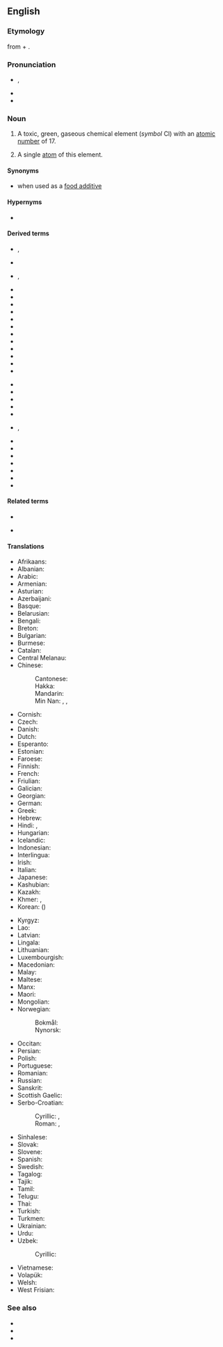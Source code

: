 ==English==
{{elements|Cl|sulfur|S|argon|Ar}}

===Etymology===
{{PIE root|en|ǵʰelh₃}}
{{coin|en|Humphry Davy|nat=British|occ=chemist|in=1810}} from {{der|en|grc|χλωρός||pale green}} + {{af|en|-ine}}.

===Pronunciation===
* {{enPR|klôr'ēn}}, {{IPA|en|/ˈklɔɹiːn/}}
* {{audio|en|en-us-chlorine.ogg|Audio (US)}}
* {{rhymes|en|ɔɹiːn|ɔːɹɪn}}

===Noun===
{{en-noun|-|s}}
{{wikipedia}}

# {{senseid|en|Q688}}A toxic, green, gaseous chemical element (''symbol'' Cl) with an [[atomic number]] of 17.
# {{lb|en|countable}} A single [[atom]] of this element.

====Synonyms====
* {{l|en|E925}} when used as a [[food additive]]

====Hypernyms====
* {{l|en|halogen}}

====Derived terms====
{{der-top}}
* {{l|en|antichlor}}, {{l|en|antichlore}}
* {{l|en|antichlorine}}
* {{l|en|chlor-}}, {{l|en|chloro-}}
* {{l|en|chloral}}
* {{l|en|chlorane}}
* {{l|en|chloric}}
* {{l|en|chloride}}
* {{l|en|chlorinate}}
* {{l|en|chlorination}}
* {{l|en|chlorine-35}}
* {{l|en|chlorine-36}}
* {{l|en|chlorine-37}}
* {{l|en|chlorine dioxide}}
* {{l|en|chlorine fluoride}}
* {{l|en|chlorine monofluoride}}
{{der-mid}}
* {{l|en|chlorine oxide}}
* {{l|en|chlorine pentafluoride}}
* {{l|en|chlorine trifluoride}}
* {{l|en|chlorine water}}
* {{l|en|chloriniferous}}
* {{l|en|chlorinise}}, {{l|en|chlorinize}}
* {{l|en|chlorinous}}
* {{l|en|chlorite}}
* {{l|en|chloroid}}
* {{l|en|chlorous}}
* {{l|en|chloruret}}
* {{l|en|dichlorine}}
* {{l|en|organochlorine}}
{{der-bottom}}

====Related terms====
{{rel-top}}
* {{l|en|chlorate}}
{{rel-mid}}
* {{l|en|chlorurated}}
{{rel-bottom}}

====Translations====
{{trans-top|id=Q688|chemical element}}
* Afrikaans: {{t+|af|chloor}}
* Albanian: {{t|sq|hlor}}
* Arabic: {{t|ar|كُلُور|m}}
* Armenian: {{t+|hy|քլոր}}
* Asturian: {{t+|ast|cloru|m}}
* Azerbaijani: {{t|az|xlor}}
* Basque: {{t|eu|kloroa}}
* Belarusian: {{t|be|хлор|m}}
* Bengali: {{t|bn|ক্লোরিন}}
* Breton: {{t+|br|klor|m}}
* Bulgarian: {{t|bg|хлор|m}}
* Burmese: {{t|my|ကလိုရင်း}}
* Catalan: {{t+|ca|clor}}
* Central Melanau: {{t|mel|klorin}}
* Chinese:
*: Cantonese: {{t|yue|氯|tr=luk6|sc=Hani}}
*: Hakka: {{t|hak|氯|tr=liu̍k|sc=Hani}}
*: Mandarin: {{t+|cmn|氯|tr=lǜ|sc=Hani}}
*: Min Nan: {{t|nan|鹽素|sc=Hani}}, {{t|nan|盐素|tr=iâm-sò͘|sc=Hani}}, {{t|nan|氯|tr=lio̍k, lo̍k|sc=Hani}}
* Cornish: {{t|kw|cloryn}}
* Czech: {{t+|cs|chlór|m}}
* Danish: {{t+|da|klor}}
* Dutch: {{t+|nl|chloor|m}}
* Esperanto: {{t+|eo|kloro}}
* Estonian: {{t+|et|kloor}}
* Faroese: {{t|fo|klor}}
* Finnish: {{t+|fi|kloori}}
* French: {{t+|fr|chlore|m}}
* Friulian: {{t|fur|clôr}}
* Galician: {{t+|gl|cloro}}
* Georgian: {{t|ka|ქლორი|sc=Geor}}
* German: {{t+|de|Chlor|n}}
* Greek: {{t+|el|χλώριο|n}}
* Hebrew: {{t+|he|כְלוֹר|m|tr=khlór}}
* Hindi: {{t|hi|नीरजी}}, {{t|hi|क्लोरीन}}
* Hungarian: {{t+|hu|klór}}
* Icelandic: {{t+|is|klór}}
* Indonesian: {{t+|id|klorin}}
* Interlingua: {{t|ia|chloro}}
* Irish: {{t+|ga|clóirín}}
* Italian: {{t+|it|cloro|m}}
* Japanese: {{t+|ja|塩素|tr=えんそ, enso}}
* Kashubian: {{t|csb|chlor}}
* Kazakh: {{t+|kk|хлор|sc=Cyrl}}
* Khmer: {{t|km|ក្លរ}}, {{t|km|ក្លរីន}}
* Korean: {{t+|ko|염소}} ({{t+|ko|鹽素}})
{{trans-mid}}
* Kyrgyz: {{t+|ky|хлор}}
* Lao: {{t|lo|ຄລໍຣິນ}}
* Latvian: {{t|lv|hlors}}
* Lingala: {{t|ln|koloki|c9a|c10a}}
* Lithuanian: {{t+|lt|chloras}}
* Luxembourgish: {{t|lb|Chlor}}
* Macedonian: {{t|mk|хлор|m}}
* Malay: {{t|ms|klorin}}
* Maltese: {{t|mt|kloru}}
* Manx: {{t|gv|cloreen}}
* Maori: {{t|mi|haumāota}}
* Mongolian: {{t+|mn|хлор|sc=Cyrl}}
* Norwegian:
*: Bokmål: {{t+|nb|klor|n}}
*: Nynorsk: {{t+|nn|klor|n}}
* Occitan: {{t+|oc|clòr|m}}
* Persian: {{t+|fa|کلر|tr=kolor}}
* Polish: {{t+|pl|chlor|m}}
* Portuguese: {{t+|pt|cloro|m}}
* Romanian: {{t+|ro|clor|n}}
* Russian: {{t+|ru|хлор|m}}
* Sanskrit: {{t|sa|नीरजी}}
* Scottish Gaelic: {{t|gd|clòirin}}
* Serbo-Croatian:
*: Cyrillic: {{t|sh|хлор|m|sc=Cyrl}}, {{t|sh|клор|sc=Cyrl}}
*: Roman: {{t|sh|hlor|m}}, {{t+|sh|klor}}
* Sinhalese: {{t|si|ක්ලෝරීන්}}
* Slovak: {{t+|sk|chlór}}
* Slovene: {{t+|sl|klor}}
* Spanish: {{t+|es|cloro|m}}
* Swedish: {{t+|sv|klor|n}}
* Tagalog: {{t|tl|kloro}}
* Tajik: {{t|tg|хлор}}
* Tamil: {{t+|ta|குளோரின்|sc=Taml}}
* Telugu: {{t|te|హరినము}}
* Thai: {{t|th|คลอรีน}}
* Turkish: {{t+|tr|klor}}
* Turkmen: {{t|tk|hlor}}
* Ukrainian: {{t|uk|хлор|m}}
* Urdu: {{t|ur|کلورین|tr=klorīn|sc=ur-Arab}}
* Uzbek: {{t+|uz|xlor|sc=Latn}}
*: Cyrillic: {{t+|uz|хлор|sc=Cyrl}}
* Vietnamese: {{t|vi|clo}}
* Volapük: {{t+|vo|klorin}}
* Welsh: {{t+|cy|clorin}}
* West Frisian: {{t|fy|gloor}}
{{trans-bottom}}

===See also===
* {{l|en|carnallite}}
* {{l|en|halite}}
* {{l|en|sylvite}}